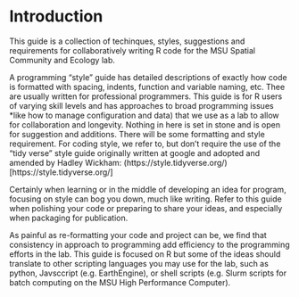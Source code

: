 # Introduction {#intro}

This guide is a collection of techinques, styles, suggestions and requirements for collaboratively writing R code for the MSU Spatial Community and Ecology lab.  

A programming "style" guide has detailed descriptions of exactly how code is formatted with spacing, indents, function and variable naming, etc.   Thee are usually written for professional programmers.   This guide is for R users of varying skill levels and has  approaches to broad programming issues *like how to manage configuration and data) that we use as a lab to allow for collaboration and longevity.  Nothing in here is set in stone and is open for suggestion and additions.  There will be some formatting and style requirement.   For coding style, we refer to, but don't require the use of the "tidy verse" style guide originally written at google and adopted and amended by Hadley Wickham: (https://style.tidyverse.org/)[https://style.tidyverse.org/]

Certainly when learning or in the middle of developing an idea for program, focusing on style can bog you down, much like writing.   Refer to this guide when polishing your code or preparing to share your ideas, and especially when packaging for publication.  

As painful as re-formatting your code and project can be, we find that consistency in approach to programming add efficiency to the programming efforts in the lab.   This guide is focused on R but some of the ideas should translate to other scripting languages you may use for the lab, such as python, Javsccript (e.g. EarthEngine), or shell scripts (e.g. Slurm scripts for batch computing on the MSU High Performance Computer).  


